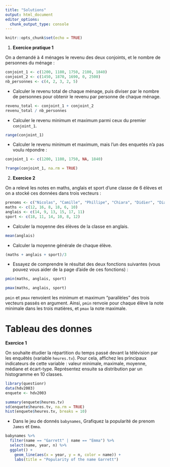 ```yaml
---
title: "Solutions"
output: html_document
editor_options: 
  chunk_output_type: console
---
```


```r
knitr::opts_chunk$set(echo = TRUE)
```

1. **Exercice pratique 1**

On a demandé à 4 ménages le revenu des deux conjoints, et le nombre de personnes du ménage :

```r
conjoint_1 <- c(1200, 1180, 1750, 2100, 1840)
conjoint_2 <- c(1450, 1870, 1690, 0, 2500)
nb_personnes <- c(4, 2, 3, 2, 5)
```

  - Calculer le revenu total de chaque ménage, puis diviser par le nombre de personnes pour obtenir le revenu par personne de chaque ménage.
  
```r
revenu_total <- conjoint_1 + conjoint_2
revenu_total / nb_personnes
```
  
  - Calculer le revenu minimum et maximum parmi ceux du premier `conjoint_1`. 
```r
range(conjoint_1)
```
  

  - Calculer le revenu minimum et maximum, mais l'un des enquetés n'a pas voulu répondre :
```r
conjoint_1 <- c(1200, 1180, 1750, NA, 1840)

?range(conjoint_1, na.rm = TRUE)
```


2. **Exercice 2**

On a relevé les notes en maths, anglais et sport d'une classe de 6 élèves et on a stocké ces données dans trois vecteurs :

```r
prenoms <- c("Nicolas", "Camille", "Phillipe", "Chiara", "Didier", "Diana")
maths <- c(12, 16, 8, 18, 6, 10)
anglais <- c(14, 9, 13, 15, 17, 11)
sport <- c(18, 11, 14, 10, 8, 12)
```

  - Calculer la moyenne des élèves de la classe en anglais.
  
```r
mean(anglais)
```
  
  - Calculer la moyenne générale de chaque élève.
```r
(maths + anglais + sport)/3

```
  
  - Essayez de comprendre le résultat des deux fonctions suivantes (vous pouvez vous aider de la page d'aide de ces fonctions) :

```r
pmin(maths, anglais, sport)
```

```r
pmax(maths, anglais, sport)
```


`pmin` et `pmax` renvoient les minimum et maximum "parallèles" des trois vecteurs passés en argument. Ainsi, `pmin` renvoie pour chaque élève la note minimale dans les trois matières, et `pmax` la note maximale.



# Tableau des donnes

**Exercice 1**

On souhaite étudier la répartition du temps passé devant la télévision par les enquêtés (variable `heures.tv`). 
Pour cela, affichez les principaux indicateurs de cette variable : valeur minimale, maximale, moyenne, médiane et écart-type. Représentez ensuite sa distribution par un histogramme en 10 classes.


```r
library(questionr)
data(hdv2003)
enquete <- hdv2003

summary(enquete$heures.tv)
sd(enquete$heures.tv, na.rm = TRUE)
hist(enquete$heures.tv, breaks = 10)
```



- Dans le jeu de donnés `babynames`, Grafiquez la popularité de prenom `James` et `Emma`.

```r
babynames %>% 
  filter(name == "Garrett" | name == "Emma") %>% 
  select(name, year, n) %>% 
  ggplot() +
    geom_line(aes(x = year, y = n, color = name)) +
    labs(title = "Popularity of the name Garrett")
```



